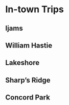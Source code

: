 # In-town Trips {#in-town}

## Ijams
## William Hastie
## Lakeshore
## Sharp's Ridge
## Concord Park